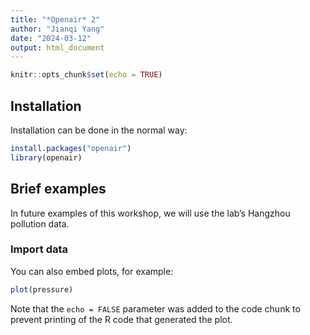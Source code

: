 ---
title: "*Openair* 2"
author: "Jianqi Yang"
date: "2024-03-12"
output: html_document
---

```{r setup, include=FALSE}
knitr::opts_chunk$set(echo = TRUE)
```

## Installation

Installation can be done in the normal way:

```{r cars}
install.packages("openair")
library(openair)
```

## Brief examples

In future examples of this workshop, we will use the lab's Hangzhou pollution data.

### Import data

You can also embed plots, for example:

```{r pressure, echo=FALSE}
plot(pressure)
```

Note that the `echo = FALSE` parameter was added to the code chunk to prevent printing of the R code that generated the plot.
